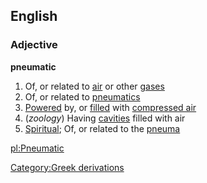 ==English==
===Adjective===
'''pneumatic'''
#Of, or related to [[air]] or other [[gas]]es
#Of, or related to [[pneumatics]]
#[[Power]]ed by, or [[fill]]ed with [[compressed air]]
#(''zoology'') Having [[cavities]] filled with air
#[[Spiritual]]; Of, or related to the [[pneuma]]
[[Category:Greek derivations]]

[[pl:Pneumatic]]